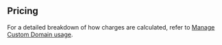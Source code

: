 ## Pricing

For a detailed breakdown of how charges are calculated, refer to [Manage Custom Domain usage](/docs/guides/platform/manage-your-usage/custom-domains).
